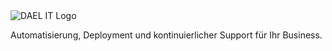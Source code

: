 <div className="min-h-screen flex flex-col items-center justify-center bg-gradient-to-br from-blue-50 to-white px-4 text-center">
  <img
    src="/dael_logo_1024px.png"
    srcSet="
      /dael_logo_1024px.png 1x,
      /dael_logo_2048px.png 2x
    "
    alt="DAEL IT Logo"
    className="w-[80vw] max-w-full h-auto object-contain"
  />

  <p className="mt-8 text-xl sm:text-2xl md:text-3xl lg:text-4xl text-gray-700 max-w-2xl leading-snug">
    Automatisierung, Deployment und kontinuierlicher Support für Ihr Business.
  </p>
</div>
